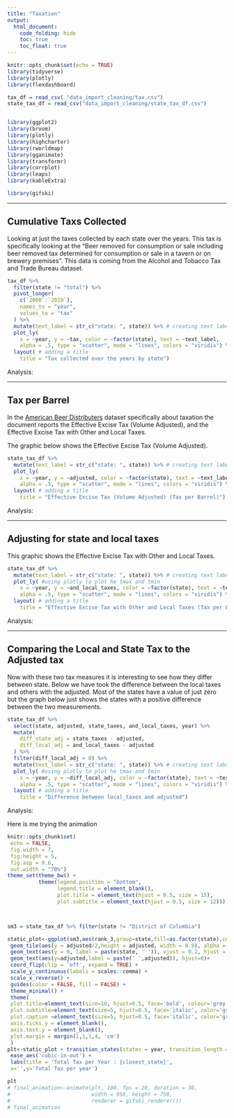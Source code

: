 ```yaml
---
title: "Taxation"
output: 
  html_document:
    code_folding: hide
    toc: true
    toc_float: true
---
```


```r
knitr::opts_chunk$set(echo = TRUE)
library(tidyverse)
library(plotly)
library(flexdashboard)

tax_df = read_csv( "data_import_cleaning/tax.csv")
state_tax_df = read_csv("data_import_cleaning/state_tax_df.csv")


library(ggplot2)
library(broom)
library(plotly)
library(highcharter)
library(rworldmap)
library(gganimate)
library(transformr)
library(corrplot)
library(leaps)
library(kableExtra)

library(gifski)
```

---

## Cumulative Taxs Collected 
Looking at just the taxes collected by each state over the years. This tax is specifically looking at the 
"Beer removed for consumption or sale including beer removed tax determined for consumption or sale in a tavern or on brewery premises". This data is coming from the Alcohol and Tobacco Tax and Trade Bureau dataset.

```r
tax_df %>%
  filter(state != "total") %>%
  pivot_longer(
    c(`2008`:`2019`),
    names_to = "year",
    values_to = "tax"
  ) %>%
  mutate(text_label = str_c("state: ", state)) %>% # creating text label 
  plot_ly( 
    x = ~year, y = ~tax, color = ~factor(state), text = ~text_label,
    alpha = .5, type = "scatter", mode = "lines", colors = "viridis") %>%
  layout( # adding a title 
    title = "Tax collected over the years by state")
```

Analysis: 

---

## Tax per Barrel
In the [American Beer Distributers](https://www.nbwa.org/sites/default/files/Beer%20Excise%20Tax%202019%20-%20Revised%20July%202020.pdf) dataset specifically about taxation the document reports the Effective Excise Tax (Volume Adjusted), and the Effective Excise Tax with Other and Local Taxes. 

The graphic below shows the Effective Excise Tax (Volume Adjusted). 

```r
state_tax_df %>%
  mutate(text_label = str_c("state: ", state)) %>% # creating text label 
  plot_ly(
    x = ~year, y = ~adjusted, color = ~factor(state), text = ~text_label,
    alpha = .5, type = "scatter", mode = "lines", colors = "viridis") %>%
  layout( # adding a title 
    title = "Effective Excise Tax (Volume Adjusted) (Tax per Barrel)")
```

Analysis: 

---

## Adjusting for state and local taxes 
This graphic shows the Effective Excise Tax with Other and Local Taxes.

```r
state_tax_df %>%
  mutate(text_label = str_c("state: ", state)) %>% # creating text label 
  plot_ly( #using plotly to plot he tmax and tmin 
    x = ~year, y = ~and_local_taxes, color = ~factor(state), text = ~text_label,
    alpha = .5, type = "scatter", mode = "lines", colors = "viridis") %>%
  layout( # adding a title 
    title = "Effective Excise Tax with Other and Local Taxes (Tax per Barrel)")
```

Analysis: 

---

## Comparing the Local and State Tax to the Adjusted tax 
Now with these two tax measures it is interesting to see how they differ between state. Below we have took the difference between the local taxes and others with the adjusted. Most of the states have a value of just zero but the graph below just shows the states with a positive difference between the two measurements. 

```r
state_tax_df %>%
  select(state, adjusted, state_taxes, and_local_taxes, year) %>%
  mutate(
    diff_state_adj = state_taxes - adjusted,
    diff_local_adj = and_local_taxes - adjusted
  ) %>%
  filter(diff_local_adj > 0) %>%
  mutate(text_label = str_c("state: ", state)) %>% # creating text label 
  plot_ly( #using plotly to plot he tmax and tmin 
    x = ~year, y = ~diff_local_adj, color = ~factor(state), text = ~text_label,
    alpha = .5, type = "scatter", mode = "lines", colors = "viridis") %>%
  layout( # adding a title 
    title = "Difference between local_taxes and adjusted")
```

Analysis: 


Here is me trying the animation 




```r
knitr::opts_chunk$set(
 echo = FALSE,
 fig.width = 7, 
 fig.height = 5,
 fig.asp = 0.6,
 out.width = "70%")
theme_set(theme_bw() + 
          theme(legend.position = "bottom",
                legend.title = element_blank(),
                plot.title = element_text(hjust = 0.5, size = 15),
                plot.subtitle = element_text(hjust = 0.5, size = 12)))



sm3 = state_tax_df %>% filter(state != "District of Columbia")

static_plot<-ggplot(sm3,aes(rank_3,group=state,fill=as.factor(state),color=as.factor(state))) +
 geom_tile(aes(y = adjusted/2,height = adjusted, width = 0.9), alpha = 0.8, color = NA) +
 geom_text(aes(y = 0, label = paste(state, ' ')), vjust = 0.2, hjust = 1) +
 geom_text(aes(y=adjusted,label = paste(' ',adjusted)), hjust=0)+
 coord_flip(clip = 'off', expand = TRUE) +
 scale_y_continuous(labels = scales::comma) +
 scale_x_reverse() +
 guides(color = FALSE, fill = FALSE) +
 theme_minimal() +
 theme(
 plot.title=element_text(size=10, hjust=0.5, face='bold', colour='grey', vjust=-1),
 plot.subtitle=element_text(size=5, hjust=0.5, face='italic', color='grey'),
 plot.caption =element_text(size=5, hjust=0.5, face='italic', color='grey'),
 axis.ticks.y = element_blank(),
 axis.text.y = element_blank(),
 plot.margin = margin(1,1,1,4, 'cm')
 )
plt<-static_plot + transition_states(states = year, transition_length = 4, state_length = 1) +
 ease_aes('cubic-in-out') +
 labs(title = 'Total Tax per Year : {closest_state}',
 x='',y='Total Tax per year')

plt
# final_animation<-animate(plt, 100, fps = 20, duration = 30, 
#                          width = 950, height = 750, 
#                          renderer = gifski_renderer())
# final_animation

```

